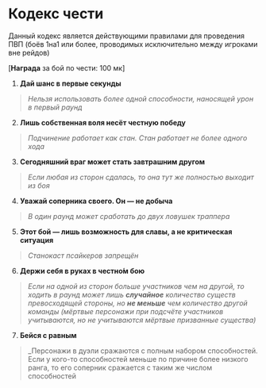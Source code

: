# Кодекс чести

Данный кодекс является действующими правилами для проведения ПВП (боёв 1на1 или более, проводимых исключительно между игроками вне рейдов)

[**Награда** за бой по чести: 100 мк]

1. **Дай шанс в первые секунды**
>_Нельзя использовать более одной способности, наносящей урон в первый раунд_
2. **Лишь собственная воля несёт честную победу**
>_Подчинение работает как стан. Стан работает не более одного хода_
3. **Сегодняшний враг может стать завтрашним другом**
>_Если любая из сторон сдалась, то она тут же полностью выходит из боя_
4. **Уважай соперника своего. Он — не добыча**
>_В один раунд может сработать до двух ловушек траппера_
5. **Этот бой — лишь возможность для славы, а не критическая ситуация**
>_Станокаст псайкеров запрещён_
6. **Держи себя в руках в честно́м бою**
>_Если на одной из сторон больше участников чем на другой, то ходить в раунд может лишь **случайное** количество существ
превосходящей стороны, но **не меньше** чем количество другой команды
(мёртвые персонажи при подсчёте участников учитываются, но не учитываются мёртвые призванные существа)_
7. **Бейся с равным**
>_Персонажи в дуэли сражаются с полным набором способностей.  
Если у кого-то способностей меньше по причине более низкого ранга, то его соперник сражается с таким же числом способностей